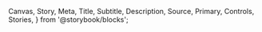 
  Canvas,
  Story,
  Meta,
  Title,
  Subtitle,
  Description,
  Source,
  Primary,
  Controls,
  Stories,
} from '@storybook/blocks';


<Meta isTemplate />

<Title />
<Description />
<br />
<br />

## Bare divider

{' '}

{' '}

<Canvas of={NveDividerStories.Standard} />

## Divider mellom knapper

{' '}

{' '}

<div class="container">
  <span class="elem">
    <Canvas of={NveDividerStories.Button} />
  </span>
</div>

## Parametere/Props

Her kan du se hvilke parametere (props) komponenten kan ta imot og se endringer i kode

<Primary />
<Controls />
